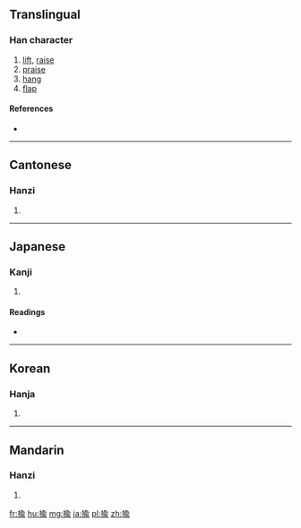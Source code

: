 ==Translingual==

===Han character===
{{Han char|rn=64|rad=手|as=09|sn=12|four=5802<sub>1</sub>|canj=手人一弓 (QOMN)|ids=⿰[[扌]][[俞]]}}

# [[lift]], [[raise]]
# [[praise]]
# [[hang]]
# [[flap]]

====References====
* {{Han ref|kx=0440.270|dkj=12320|dj=0791.240|hdz=31921.020|uh=63C4|ud=25540|bh=D967|bd=55655}}

----

==Cantonese==

===Hanzi===
{{yue-hanzi|jyut=|y=yu4}}

# {{defn|lang=yue|sort=手09}}

----

==Japanese==

===Kanji===
{{ja-kanji|grade=|rs=手09}}

# {{defn|lang=ja|sort=手09}}

====Readings====
* {{ja-readings|on=[[ゆ]] (yu), [[ゆう]] (yū)|kun=[[ひく]] (hiku), [[うごかす]] (ugokasu), [[なぶる]] (naburu)}}

----

==Korean==

===Hanja===
{{ko-hanja|hangeul=유|eumhun=|rv=yu|mr=yu|y=yu}}

# {{defn|lang=ko|sort=手09}}

----

==Mandarin==

===Hanzi===
{{cmn-hanzi|pin=[[yóu]] ([[you2]]), [[yú]] ([[yu2]])|wg=yu<sup>2</sup>, yü<sup>2</sup>}}

# {{defn|lang=cmn|sort=手09}}

[[fr:揄]]
[[hu:揄]]
[[mg:揄]]
[[ja:揄]]
[[pl:揄]]
[[zh:揄]]